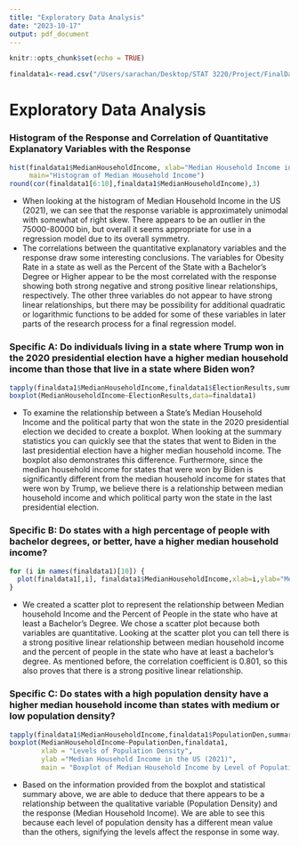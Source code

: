```yaml
---
title: "Exploratory Data Analysis"
date: "2023-10-17"
output: pdf_document
---
```


```r
knitr::opts_chunk$set(echo = TRUE)
```

```r
finaldata1<-read.csv("/Users/sarachan/Desktop/STAT 3220/Project/FinalData.csv")
```

# Exploratory Data Analysis

### Histogram of the Response and Correlation of Quantitative Explanatory Variables with the Response

```r
hist(finaldata1$MedianHouseholdIncome, xlab="Median Household Income in the US (2021)", 
     main="Histogram of Median Household Income")
round(cor(finaldata1[6:10],finaldata1$MedianHouseholdIncome),3)
```

-   When looking at the histogram of Median Household Income in the US (2021), we can see that the response variable is approximately unimodal with somewhat of right skew. There appears to be an outlier in the 75000-80000 bin, but overall it seems appropriate for use in a regression model due to its overall symmetry.
-   The correlations between the quantitative explanatory variables and the response draw some interesting conclusions. The variables for Obesity Rate in a state as well as the Percent of the State with a Bachelor's Degree or Higher appear to be the most correlated with the response showing both strong negative and strong positive linear relationships, respectively. The other three variables do not appear to have strong linear relationships, but there may be possibility for additional quadratic or logarithmic functions to be added for some of these variables in later parts of the research process for a final regression model.  

### Specific A: Do individuals living in a state where Trump won in the 2020 presidential election have a higher median household income than those that live in a state where Biden won?

```r
tapply(finaldata1$MedianHouseholdIncome,finaldata1$ElectionResults,summary)
boxplot(MedianHouseholdIncome~ElectionResults,data=finaldata1)
```

-   To examine the relationship between a State's Median Household Income and the political party that won the state in the 2020 presidential election we decided to create a boxplot. When looking at the summary statistics you can quickly see that the states that went to Biden in the last presidential election have a higher median household income. The boxplot also demonstrates this difference. Furthermore, since the median household income for states that were won by Biden is significantly different from the median household income for states that were won by Trump, we believe there is a relationship between median household income and which political party won the state in the last presidential election.

### Specific B: Do states with a high percentage of people with bachelor degrees, or better, have a higher median household income?

```r
for (i in names(finaldata1)[10]) {
  plot(finaldata1[,i], finaldata1$MedianHouseholdIncome,xlab=i,ylab="Median Household Income")
}
```

-   We created a scatter plot to represent the relationship between Median household Income and the Percent of People in the state who have at least a Bachelor's Degree. We chose a scatter plot because both variables are quantitative. Looking at the scatter plot you can tell there is a strong positive linear relationship between median household income and the percent of people in the state who have at least a bachelor's degree. As mentioned before, the correlation coefficient is 0.801, so this also proves that there is a strong positive linear relationship.

### Specific C: Do states with a high population density have a higher median household income than states with medium or low population density?

```r
tapply(finaldata1$MedianHouseholdIncome,finaldata1$PopulationDen,summary)
boxplot(MedianHouseholdIncome~PopulationDen,finaldata1, 
        xlab = "Levels of Population Density",
        ylab ="Median Household Income in the US (2021)",
        main = "Boxplot of Median Household Income by Level of Population Density")
```

-   Based on the information provided from the boxplot and statistical summary above, we are able to deduce that there appears to be a relationship between the qualitative variable (Population Density) and the response (Median Household Income). We are able to see this because each level of population density has a different mean value than the others, signifying the levels affect the response in some way.

